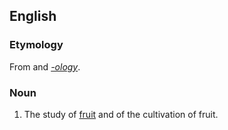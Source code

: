 ==English==

===Etymology===
From {{L.}} {{term|sc=Latn|pomum||fruit}} and ''[[-ology]]''.

===Noun===
{{wikipedia}}
{{en-noun|-}}

# {{botany}} The study of [[fruit]] and of the cultivation of fruit.